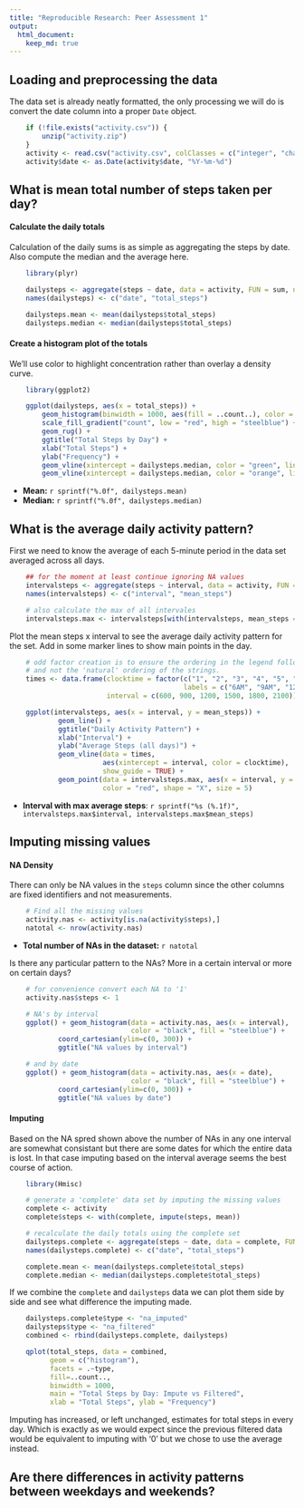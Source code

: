 ```yaml
---
title: "Reproducible Research: Peer Assessment 1"
output: 
  html_document:
    keep_md: true
---
```



## Loading and preprocessing the data

The data set is already neatly formatted, the only processing we will do is convert the date column
into a proper `Date` object.

```r
    if (!file.exists("activity.csv")) {
        unzip("activity.zip")
    }
    activity <- read.csv("activity.csv", colClasses = c("integer", "character", "integer"))
    activity$date <- as.Date(activity$date, "%Y-%m-%d")
```

## What is mean total number of steps taken per day?

#### Calculate the daily totals

Calculation of the daily sums is as simple as aggregating the steps by date. Also compute the median
and the average here.

```r
    library(plyr)

    dailysteps <- aggregate(steps ~ date, data = activity, FUN = sum, na.action = na.omit)
    names(dailysteps) <- c("date", "total_steps")

    dailysteps.mean <- mean(dailysteps$total_steps)
    dailysteps.median <- median(dailysteps$total_steps)
```

#### Create a histogram plot of the totals

We'll use color to highlight concentration rather than overlay a density curve.

```r
    library(ggplot2)

    ggplot(dailysteps, aes(x = total_steps)) + 
        geom_histogram(binwidth = 1000, aes(fill = ..count..), color = "black") + 
        scale_fill_gradient("count", low = "red", high = "steelblue") + 
        geom_rug() + 
        ggtitle("Total Steps by Day") + 
        xlab("Total Steps") + 
        ylab("Frequency") +
        geom_vline(xintercept = dailysteps.median, color = "green", linetype = "longdash") +
        geom_vline(xintercept = dailysteps.median, color = "orange", linetype = "dotted", size = 2)
```

- **Mean:** `r sprintf("%.0f", dailysteps.mean)`
- **Median:** `r sprintf("%.0f", dailysteps.median)`

## What is the average daily activity pattern?

First we need to know the average of each 5-minute period in the data set averaged across all days.

```r
    ## for the moment at least continue ignoring NA values
    intervalsteps <- aggregate(steps ~ interval, data = activity, FUN = mean, na.action = na.omit)
    names(intervalsteps) <- c("interval", "mean_steps")

    # also calculate the max of all intervales
    intervalsteps.max <- intervalsteps[with(intervalsteps, mean_steps == max(mean_steps)), ]
```

Plot the mean steps x interval to see the average daily activity pattern for the set. Add in some
marker lines to show main points in the day.

```r
    # odd factor creation is to ensure the ordering in the legend follows the clocktime order
    # and not the 'natural' ordering of the strings.
    times <- data.frame(clocktime = factor(c("1", "2", "3", "4", "5", "6"), 
                                           labels = c("6AM", "9AM", "12PM", "3PM", "6PM", "9PM")),
                        interval = c(600, 900, 1200, 1500, 1800, 2100))

    ggplot(intervalsteps, aes(x = interval, y = mean_steps)) + 
            geom_line() +
            ggtitle("Daily Activity Pattern") +
            xlab("Interval") +
            ylab("Average Steps (all days)") +
            geom_vline(data = times, 
                       aes(xintercept = interval, color = clocktime), 
                       show_guide = TRUE) +
            geom_point(data = intervalsteps.max, aes(x = interval, y = mean_steps), 
                       color = "red", shape = "X", size = 5)
```

- **Interval with max average steps**: `r sprintf("%s (%.1f)", intervalsteps.max$interval, intervalsteps.max$mean_steps)`

## Imputing missing values

#### NA Density

There can only be NA values in the `steps` column since the other columns are fixed identifiers and
not measurements.

```r
    # Find all the missing values
    activity.nas <- activity[is.na(activity$steps),]
    natotal <- nrow(activity.nas)
```

- **Total number of NAs in the dataset:** `r natotal`

Is there any particular pattern to the NAs? More in a certain interval or more on certain days?

```r
    # for convenience convert each NA to '1'
    activity.nas$steps <- 1

    # NA's by interval
    ggplot() + geom_histogram(data = activity.nas, aes(x = interval), 
                              color = "black", fill = "steelblue") +
            coord_cartesian(ylim=c(0, 300)) +
            ggtitle("NA values by interval")

    # and by date
    ggplot() + geom_histogram(data = activity.nas, aes(x = date), 
                              color = "black", fill = "steelblue") +
            coord_cartesian(ylim=c(0, 300)) +
            ggtitle("NA values by date")

```

#### Imputing

Based on the NA spred shown above the number of NAs in any one interval are somewhat consistant but
there are some dates for which the entire data is lost. In that case imputing based on the interval
average seems the best course of action.

```r
    library(Hmisc)

    # generate a 'complete' data set by imputing the missing values
    complete <- activity
    complete$steps <- with(complete, impute(steps, mean))

    # recalculate the daily totals using the complete set
    dailysteps.complete <- aggregate(steps ~ date, data = complete, FUN = sum)
    names(dailysteps.complete) <- c("date", "total_steps")

    complete.mean <- mean(dailysteps.complete$total_steps)
    complete.median <- median(dailysteps.complete$total_steps)
```

If we combine the `complete` and `dailysteps` data we can plot them side by side and see
what difference the imputing made.

```r
    dailysteps.complete$type <- "na_imputed"
    dailysteps$type <- "na_filtered"
    combined <- rbind(dailysteps.complete, dailysteps)

    qplot(total_steps, data = combined, 
          geom = c("histogram"),
          facets = .~type, 
          fill=..count.., 
          binwidth = 1000,
          main = "Total Steps by Day: Impute vs Filtered",
          xlab = "Total Steps", ylab = "Frequency")
```

Imputing has increased, or left unchanged, estimates for total steps in every day. Which is exactly 
as we would expect since the previous filtered data would be equivalent to imputing with '0' but we 
chose to use the average instead.

## Are there differences in activity patterns between weekdays and weekends?
